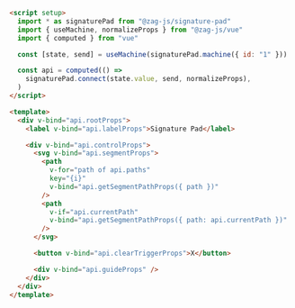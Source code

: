```html
<script setup>
  import * as signaturePad from "@zag-js/signature-pad"
  import { useMachine, normalizeProps } from "@zag-js/vue"
  import { computed } from "vue"

  const [state, send] = useMachine(signaturePad.machine({ id: "1" }))

  const api = computed(() =>
    signaturePad.connect(state.value, send, normalizeProps),
  )
</script>

<template>
  <div v-bind="api.rootProps">
    <label v-bind="api.labelProps">Signature Pad</label>

    <div v-bind="api.controlProps">
      <svg v-bind="api.segmentProps">
        <path
          v-for="path of api.paths"
          key="{i}"
          v-bind="api.getSegmentPathProps({ path })"
        />
        <path
          v-if="api.currentPath"
          v-bind="api.getSegmentPathProps({ path: api.currentPath })"
        />
      </svg>

      <button v-bind="api.clearTriggerProps">X</button>

      <div v-bind="api.guideProps" />
    </div>
  </div>
</template>
```
